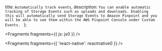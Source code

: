   title: `Automatically track events`,
  description: `You can enable automatic tracking of Storage Events such as uploads and downloads. Enabling this will automatically send Storage Events to Amazon Pinpoint and you will be able to see them within the AWS Pinpoint Console under Custom Events. `
};


<Fragments fragments={{ js: js0 }} />


<Fragments fragments={{ 'react-native': reactnative0 }} />
